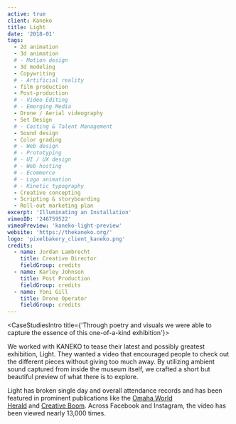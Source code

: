 ```yaml
---
active: true
client: Kaneko
title: Light
date: '2018-01'
tags:
  - 2d animation
  - 3d animation
  # - Motion design
  - 3d modeling
  - Copywriting
  # - Artificial reality
  - film production
  - Post-production
  # - Video Editing
  # - Emerging Media
  - Drone / Aerial videography
  - Set Design
  # - Casting & Talent Management
  - Sound design
  - Color grading
  # - Web design
  # - Prototyping
  # - UI / UX design
  # - Web hosting
  # - Ecommerce
  # - Logo animation
  # - Kinetic typography
  - Creative concepting
  - Scripting & storyboarding
  - Roll-out marketing plan
excerpt: 'Illuminating an Installation'
vimeoID: '246759522'
vimeoPreview: 'kaneko-light-preview'
website: 'https://thekaneko.org/'
logo: 'pixelbakery_client_kaneko.png'
credits:
  - name: Jordan Lambrecht
    title: Creative Director
    fieldGroup: credits
  - name: Karley Johnson
    title: Post Production
    fieldGroup: credits
  - name: Yoni Gill
    title: Drone Operator
    fieldGroup: credits
---
```


<CaseStudiesIntro title={'Through poetry and visuals we were able to capture the essence of this one-of-a-kind exhibition'}>

We worked with KANEKO to tease their latest and possibly greatest exhibition, Light. They wanted a video that encouraged people to check out the different pieces without giving too much away. By utilizing ambient sound captured from inside the museum itself, we crafted a short but beautiful preview of what there is to explore.

Light has broken single day and overall attendance records and has been featured in prominent publications like the [Omaha World Herald](https://www.omaha.com/) and [Creative Boom](https://www.creativeboom.com/). Across Facebook and Instagram, the video has been viewed nearly 13,000 times.

</CaseStudiesIntro>
